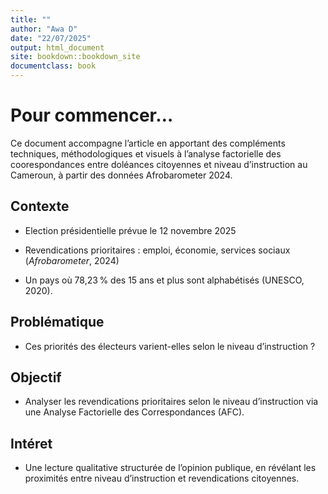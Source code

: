 ---
title: ""
author: "Awa D"
date: "22/07/2025"
output: html_document
site: bookdown::bookdown_site
documentclass: book
---

# Pour commencer...

Ce document accompagne l'article en apportant des compléments techniques, méthodologiques et visuels à l'analyse factorielle des coorespondances entre doléances citoyennes et niveau d'instruction au Cameroun, à partir des données Afrobarometer 2024.


## Contexte 

- Election présidentielle prévue le 12 novembre 2025

- Revendications prioritaires : emploi, économie, services sociaux (*Afrobarometer*, 2024)

- Un pays où 78,23 % des 15 ans et plus sont alphabétisés (UNESCO, 2020).

## Problématique

- Ces priorités des électeurs varient-elles selon le niveau d’instruction ? 

## Objectif 

- Analyser les revendications prioritaires selon le niveau d'instruction via une Analyse Factorielle des Correspondances (AFC).

## Intéret

- Une lecture qualitative structurée de l’opinion publique, en révélant les proximités entre niveau d’instruction et revendications citoyennes.
